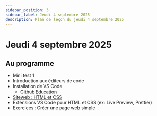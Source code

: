 ```yaml
---
sidebar_position: 3
sidebar_label: Jeudi 4 septembre 2025
description: Plan de leçon du jeudi 4 septembre 2025
---
```


# Jeudi 4 septembre 2025

## Au programme

- Mini test 1
- Introduction aux éditeurs de code
- Installation de VS Code
    - Github Education
- [Siteweb : HTML et CSS](../notes_de_cours/theme_1/html_css.mdx)
- Extensions VS Code pour HTML et CSS (ex: Live Preview, Prettier)
- Exercices : Créer une page web simple
